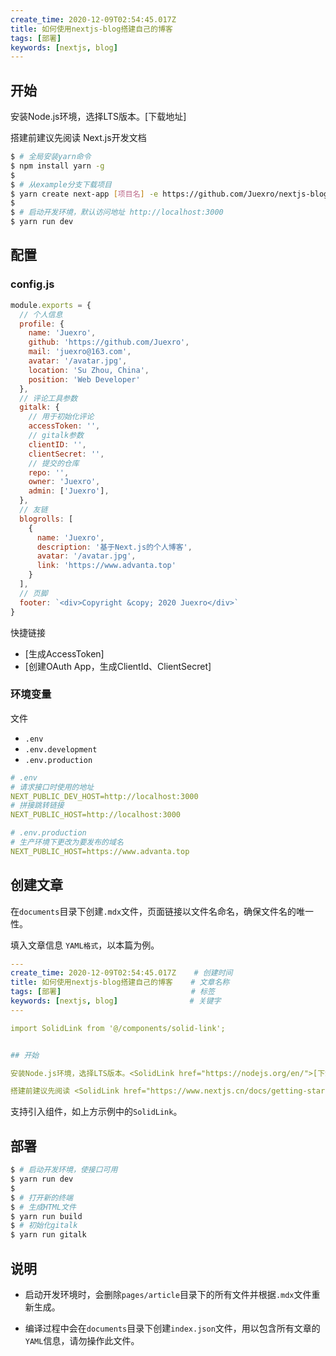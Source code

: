 ```yaml
---
create_time: 2020-12-09T02:54:45.017Z
title: 如何使用nextjs-blog搭建自己的博客
tags: [部署]
keywords: [nextjs, blog]
---
```



## 开始

安装Node.js环境，选择LTS版本。<SolidLink href="https://nodejs.org/en/">[下载地址]</SolidLink>

搭建前建议先阅读 <SolidLink href="https://www.nextjs.cn/docs/getting-started">Next.js开发文档</SolidLink>

```bash
$ # 全局安装yarn命令
$ npm install yarn -g
$
$ # 从example分支下载项目
$ yarn create next-app [项目名] -e https://github.com/Juexro/nextjs-blog/tree/example
$
$ # 启动开发环境，默认访问地址 http://localhost:3000
$ yarn run dev
```

## 配置

### config.js
```js
module.exports = {
  // 个人信息
  profile: {
    name: 'Juexro',
    github: 'https://github.com/Juexro',
    mail: 'juexro@163.com',
    avatar: '/avatar.jpg',
    location: 'Su Zhou, China',
    position: 'Web Developer'
  },
  // 评论工具参数
  gitalk: {
    // 用于初始化评论
    accessToken: '',
    // gitalk参数
    clientID: '',
    clientSecret: '',
    // 提交的仓库
    repo: '',
    owner: 'Juexro',
    admin: ['Juexro'],
  },
  // 友链
  blogrolls: [
    {
      name: 'Juexro',
      description: '基于Next.js的个人博客',
      avatar: '/avatar.jpg',
      link: 'https://www.advanta.top'
    }
  ],
  // 页脚
  footer: `<div>Copyright &copy; 2020 Juexro</div>`
}
```

快捷链接
  + <SolidLink href="https://github.com/settings/tokens">[生成AccessToken]</SolidLink>
  + <SolidLink href="https://github.com/settings/developers">[创建OAuth App，生成ClientId、ClientSecret]</SolidLink>

### 环境变量

文件
 + `.env`
 + `.env.development`
 + `.env.production`

```yaml
# .env
# 请求接口时使用的地址
NEXT_PUBLIC_DEV_HOST=http://localhost:3000
# 拼接跳转链接
NEXT_PUBLIC_HOST=http://localhost:3000

# .env.production
# 生产环境下更改为要发布的域名
NEXT_PUBLIC_HOST=https://www.advanta.top
```


## 创建文章

在`documents`目录下创建`.mdx`文件，页面链接以文件名命名，确保文件名的唯一性。

填入文章信息 `YAML格式`，以本篇为例。
```yaml
---
create_time: 2020-12-09T02:54:45.017Z    # 创建时间
title: 如何使用nextjs-blog搭建自己的博客    # 文章名称
tags: [部署]                             # 标签
keywords: [nextjs, blog]                # 关键字
---

import SolidLink from '@/components/solid-link';


## 开始

安装Node.js环境，选择LTS版本。<SolidLink href="https://nodejs.org/en/">[下载地址]</SolidLink>

搭建前建议先阅读 <SolidLink href="https://www.nextjs.cn/docs/getting-started">Next.js开发文档</SolidLink>
```

支持引入组件，如上方示例中的`SolidLink`。

## 部署

```bash
$ # 启动开发环境，使接口可用
$ yarn run dev
$ 
$ # 打开新的终端
$ # 生成HTML文件
$ yarn run build
$ # 初始化gitalk
$ yarn run gitalk
```

## 说明

+ 启动开发环境时，会删除`pages/article`目录下的所有文件并根据`.mdx`文件重新生成。

+ 编译过程中会在`documents`目录下创建`index.json`文件，用以包含所有文章的`YAML`信息，请勿操作此文件。
